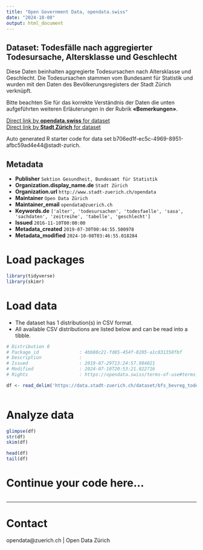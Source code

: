 ```yaml
---
title: "Open Government Data, opendata.swiss"
date: "2024-10-08"
output: html_document
---
```


## Dataset: Todesfälle nach aggregierter Todesursache, Altersklasse und Geschlecht

Diese Daten beinhalten aggregierte Todesursachen nach Altersklasse und Geschlecht. Die Todesursachen stammen vom Bundesamt für Statistik und wurden mit den Daten des Bevölkerungsregisters der Stadt Zürich verknüpft.

Bitte beachten Sie für das korrekte Verständnis der Daten die unten aufgeführten weiteren Erläuterungen in der Rubrik **«Bemerkungen»**.


[Direct link by **opendata.swiss** for dataset](https://opendata.swiss/de/dataset/todesfalle-nach-aggregierter-todesursache-altersklasse-und-geschlecht-seit-19952)<br>
[Direct link by **Stadt Zürich** for dataset](https://data.stadt-zuerich.ch/dataset/bfs_bevreg_todesursache-aggregiert_alter_geschlecht_seit1995_od3120)

Auto generated R starter code for data set b706ed1f-ec5c-4969-8951-afbc59ad4e44@stadt-zurich.

## Metadata

- **Publisher** `Sektion Gesundheit, Bundesamt für Statistik`
- **Organization.display_name.de** `Stadt Zürich`
- **Organization.url** `http://www.stadt-zuerich.ch/opendata`
- **Maintainer** `Open Data Zürich`
- **Maintainer_email** `opendata@zuerich.ch`
- **Keywords.de** `['alter', 'todesursachen', 'todesfaelle', 'sasa', 'sachdaten', 'zeitreihe', 'tabelle', 'geschlecht']`
- **Issued** `2016-11-10T00:00:00`
- **Metadata_created** `2019-07-30T00:44:55.500978`
- **Metadata_modified** `2024-10-08T03:46:55.018284`


# Load packages

```r

library(tidyverse)
library(skimr)

```

# Load data

-   The dataset has 1 distribution(s) in CSV format.
-   All available CSV distributions are listed below and can be read into a tibble.

```r

# Distribution 0
# Package_id               : 4bb88c21-fd85-454f-8205-a1c831358fbf
# Description              : 
# Issued                   : 2019-07-29T13:24:57.984021
# Modified                 : 2024-07-10T20:53:21.022716
# Rights                   : https://opendata.swiss/terms-of-use#terms_open

df <- read_delim('https://data.stadt-zuerich.ch/dataset/bfs_bevreg_todesursache-aggregiert_alter_geschlecht_seit1995_od3120/download/BEV312OD3120.csv')



```

# Analyze data

```r

glimpse(df)
str(df)
skim(df)

head(df)
tail(df)

```

# Continue your code here...

```r

```

------------------------------------------------------------------------

# Contact

opendata@zuerich.ch | Open Data Zürich
